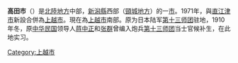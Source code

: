 {{日本都市 (廢除)
| 自治體名 = 高田市
| 日文原名 = 高田市
| 平假名 = たかだし
| 羅馬字拼音 = Takada-shi
| 地圖 = 
| 廢除時間 = 1971年4月29日
| 廢除理由 = 新設合併
| 廢除時處置 ='''高田市'''、[[直江津市|直江津市]]→[[上越市|上越市]]
| 現在市 = [[上越市|上越市]]
| 都道府縣 = 新潟縣
| 支廳 = 
| 編號 =12503-0
| 自治體 =[[直江津市|直江津市]]、[[新井市|新井市]]、[[板倉町_(新潟縣)|板倉町]]、[[清里村|清里村]]、[[牧村|牧村]]、[[三和村_(新潟縣)|三和村]]
| 面積 = 145
| 邊界未定 = 
| 人口 = 75,303
| 人口密度 = 
| 統計時間 =
| 經度 = 
| 緯度 = 
| 樹 =
| 花 = 
| 鳥 = 
| 其他象徵物 = 
| 其他象徵 = 
| 郵遞區號 = 
| 所在地 =
| 電話號碼 =
| 外部連結 = 
| 註記 = 
|}}
'''高田市'''（{{jpn|j=高田市|hg=たかだし|rm=Takada shi|f=y}}）是[[北陸地方|北陸地方]]中部，[[新潟縣|新潟縣]]西部（[[上越地方|頸城地方]]）的一[[市|市]]。1971年，與[[直江津市|直江津市]]新設合併為[[上越市|上越市]]。現在為[[上越市|上越市]]南部。原为日本陆军[[第13师团_(日本陆军)|第十三师团]]驻地，1910年冬，原[[中华民国|中华民国]]领导人[[蒋中正|蒋中正]]和[[张群|张群]]曾编入炮兵[[第13师团_(日本陆军)|第十三师团]]当士官候补生，在此地实习。

{{新潟縣}}
{{日本地理小作品}}

[[Category:上越市|Category:上越市]]